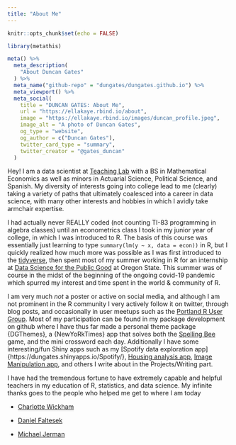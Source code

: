 ```yaml
---
title: "About Me"
---
```


```r
knitr::opts_chunk$set(echo = FALSE)
```

```r
library(metathis)

meta() %>%
  meta_description(
    "About Duncan Gates"
  ) %>%
  meta_name("github-repo" = "dungates/dungates.github.io") %>%
  meta_viewport() %>%
  meta_social(
    title = "DUNCAN GATES: About Me",
    url = "https://ellakaye.rbind.io/about",
    image = "https://ellakaye.rbind.io/images/duncan_profile.jpeg",
    image_alt = "A photo of Duncan Gates",
    og_type = "website",
    og_author = c("Duncan Gates"),
    twitter_card_type = "summary",
    twitter_creator = "@gates_duncan"
  )
```


Hey! I am a data scientist at [Teaching Lab](https://www.teachinglab.org/) with a BS in Mathematical Economics as well as minors in Actuarial Science, Political Science, and Spanish. My diversity of interests going into college lead to me (clearly) taking a variety of paths that ultimately coalesced into a career in data science, with many other interests and hobbies in which I avidly take armchair expertise.

I had actually never REALLY coded (not counting TI-83 programming in algebra classes) until an econometrics class I took in my junior year of college, in which I was introduced to R. The basis of this course was essentially just learning to type `summary(lm(y ~ x, data = econ))` in R, but I quickly realized how much more was possible as I was first introduced to the [tidyverse](https://www.tidyverse.org/), then spent most of my summer working in R for an internship at [Data Science for the Public Good](https://datascienceforthepublicgood.org/) at Oregon State. This summer was of course in the midst of the beginning of the ongoing covid-19 pandemic which spurred my interest and time spent in the world & community of R.

I am very much *not* a poster or active on social media, and although I am not prominent in the R community I very actively follow it on twitter, through blog posts, and occasionally in user meetups such as the [Portland R User Group](https://www.meetup.com/portland-r-user-group/). Most of my participation can be found in my package development on github where I have thus far made a personal theme package {DGThemes}, a {NewYoRkTimes} app that solves both the [Spelling Bee](https://www.nytimes.com/puzzles/spelling-bee) game, and the mini crossword each day. Additionally I have some interesting/fun Shiny apps such as my [Spotify data exploration app]{https://dungates.shinyapps.io/Spotify/}, [Housing analysis app](shinyapps.duncangates.me/Housing), [Image Manipulation app](https://dungates.shinyapps.io/image_to_art/), and others I write about in the Projects/Writing part.

I have had the tremendous fortune to have extremely capable and helpful teachers in my education of R, statistics, and data science. My infinite thanks goes to the people who helped me get to where I am today

- [Charlotte Wickham](https://www.cwick.co.nz/)

- [Daniel Faltesek](http://www.danielfaltesek.com/default.html)

- [Michael Jerman](https://michaeljerman.com/)
